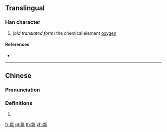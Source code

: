 {{character info/new}}
{{also|氧}}
==Translingual==

===Han character===
{{Han char|rn=84|rad=气|as=09|sn=13|four=|canj=ONAMH|ids=⿹气昜}}

# (''old translated form'') the chemical element [[oxygen]]

====References====
* {{Han ref|kx=0600.021|dkj=17074|hdz=32013.080|uh=6C31|ud=27697}}

----

==Chinese==
{{zh-forms}}

===Pronunciation===
{{zh-pron
|m=yǎng
|c=joeng4
|mc=
|oc=
|cat=n
}}

===Definitions===
{{zh-hanzi}}

# {{rfdef|lang=zh}}

[[fr:氱]]
[[pl:氱]]
[[th:氱]]
[[zh:氱]]